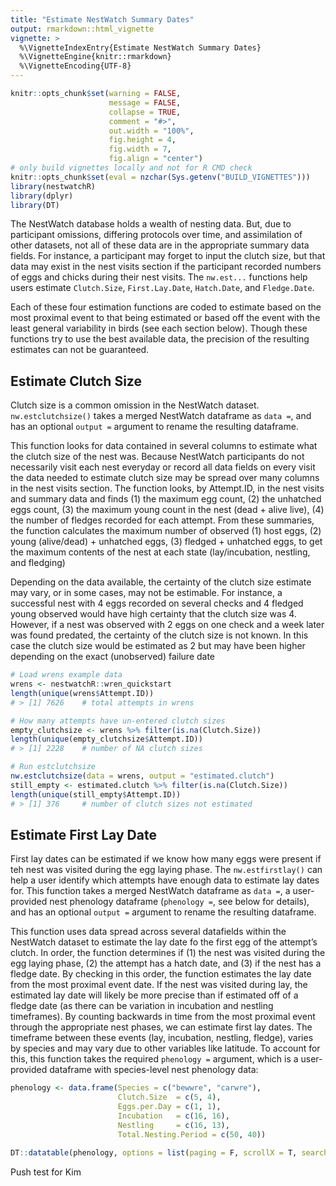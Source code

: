 ```yaml
---
title: "Estimate NestWatch Summary Dates"
output: rmarkdown::html_vignette
vignette: >
  %\VignetteIndexEntry{Estimate NestWatch Summary Dates}
  %\VignetteEngine{knitr::rmarkdown}
  %\VignetteEncoding{UTF-8}
---
```


```r
knitr::opts_chunk$set(warning = FALSE, 
                      message = FALSE,
                      collapse = TRUE,
                      comment = "#>",
                      out.width = "100%",
                      fig.height = 4, 
                      fig.width = 7, 
                      fig.align = "center")
# only build vignettes locally and not for R CMD check
knitr::opts_chunk$set(eval = nzchar(Sys.getenv("BUILD_VIGNETTES")))
library(nestwatchR)
library(dplyr)
library(DT)
```


The NestWatch database holds a wealth of nesting data. But, due to participant omissions, differing protocols over time, and assimilation of other datasets, not all of these data are in the appropriate summary data fields. For instance, a participant may forget to input the clutch size, but that data may exist in the nest visits section if the participant recorded numbers of eggs and chicks during their nest visits. The `nw.est...` functions help users estimate `Clutch.Size`, `First.Lay.Date`, `Hatch.Date`, and `Fledge.Date`. 

Each of these four estimation functions are coded to estimate based on the most proximal event to that being estimated or based off the event with the least general variability in birds (see each section below). Though these functions try to use the best available data, the precision of the resulting estimates can not be guaranteed. 

## Estimate Clutch Size
Clutch size is a common omission in the NestWatch dataset. `nw.estclutchsize()` takes a merged NestWatch dataframe as `data =`, and has an optional `output =` argument to rename the resulting dataframe. 

This function looks for data contained in several columns to estimate what the clutch size of the nest was. Because NestWatch participants do not necessarily visit each nest everyday or record all data fields on every visit the data needed to estimate clutch size may be spread over many columns in the nest visits section. The function looks, by Attempt.ID, in the nest visits and summary data and finds (1) the maximum egg count, (2) the unhatched eggs count, (3) the maximum young count in the nest (dead + alive live), (4) the number of fledges recorded for each attempt. From these summaries, the function calculates the maximum number of observed (1) host eggs, (2) young (alive/dead) + unhatched eggs, (3) fledged + unhatched eggs, to get the maximum contents of the nest at each state (lay/incubation, nestling, and fledging)

Depending on the data available, the certainty of the clutch size estimate may vary, or in some cases, may not be estimable. For instance, a successful nest with 4 eggs recorded on several checks and 4 fledged young observed would have high certainty that the clutch size was 4. However, if a nest was observed with 2 eggs on one check and a week later was found predated, the certainty of the clutch size is not known. In this case the clutch size would be estimated as 2 but may have been higher depending on the exact (unobserved) failure date

```r
# Load wrens example data
wrens <- nestwatchR::wren_quickstart
length(unique(wrens$Attempt.ID))
# > [1] 7626    # total attempts in wrens

# How many attempts have un-entered clutch sizes
empty_clutchsize <- wrens %>% filter(is.na(Clutch.Size))
length(unique(empty_clutchsize$Attempt.ID))
# > [1] 2228    # number of NA clutch sizes

# Run estclutchsize
nw.estclutchsize(data = wrens, output = "estimated.clutch")
still_empty <- estimated.clutch %>% filter(is.na(Clutch.Size))
length(unique(still_empty$Attempt.ID))
# > [1] 376     # number of clutch sizes not estimated
```
## Estimate First Lay Date
First lay dates can be estimated if we know how many eggs were present if teh nest was visited during the egg laying phase. The `nw.estfirstlay()` can help a user identify which attempts have enough data to estimate lay dates for. This function takes a merged NestWatch dataframe as `data =`, a user-provided nest phenology dataframe (`phenology = `, see below for details), and has an optional `output =` argument to rename the resulting dataframe. 

This function uses data spread across several datafields within the NestWatch dataset to estimate the lay date fo the first egg of the attempt's clutch. In order, the function determines if (1) the nest was visited during the egg laying phase, (2) the attempt has a hatch date, and (3) if the nest has a fledge date. By checking in this order, the function estimates the lay date from the most proximal event date. If the nest was visited during lay, the estimated lay date will likely be more precise than if estimated off of a fledge date (as there can be variation in incubation and nestling timeframes). By counting backwards in time from the most proximal event through the appropriate nest phases, we can estimate first lay dates. The timeframe between these events (lay, incubation, nestling, fledge), varies by species and may vary due to other variables like latitude. To account for this, this function takes the required `phenology = ` argument, which is a user-provided dataframe with species-level nest phenology data:

```r
phenology <- data.frame(Species = c("bewwre", "carwre"),
                        Clutch.Size  = c(5, 4),
                        Eggs.per.Day = c(1, 1),
                        Incubation   = c(16, 16),
                        Nestling     = c(16, 13),
                        Total.Nesting.Period = c(50, 40))

DT::datatable(phenology, options = list(paging = F, scrollX = T, searching  = F))
```


Push test for Kim
